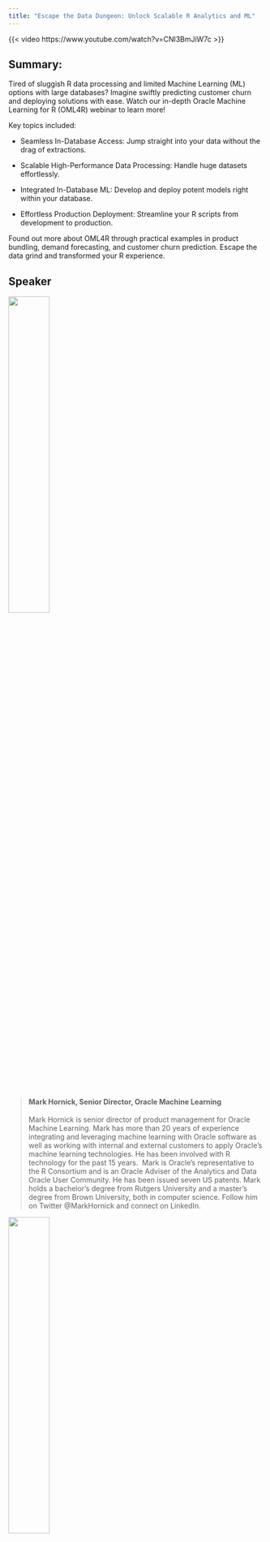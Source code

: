 ---
title: "Escape the Data Dungeon: Unlock Scalable R Analytics and ML"
---

{{< video https://www.youtube.com/watch?v=CNl3BmJiW7c >}}

## Summary:

Tired of sluggish R data processing and limited Machine Learning (ML) options with large databases? 
Imagine swiftly predicting customer churn and deploying solutions with ease. Watch our in-depth Oracle 
Machine Learning for R (OML4R) webinar to learn more!

Key topics included:

-   Seamless In-Database Access: Jump straight into your data without the drag of extractions.

-   Scalable High-Performance Data Processing: Handle huge datasets effortlessly.

-   Integrated In-Database ML: Develop and deploy potent models right within your database.

-   Effortless Production Deployment: Streamline your R scripts from development to production.

Found out more about OML4R through practical examples in product bundling, demand forecasting, and 
customer churn prediction. Escape the data grind and transformed your R experience.

## Speaker

![](images/MarkHornick.jpg){width=40%}

> #### Mark Hornick, Senior Director, Oracle Machine Learning
>
> Mark Hornick is senior director of product management for Oracle Machine Learning. Mark has 
more than 20 years of experience integrating and leveraging machine learning with Oracle software 
as well as working with internal and external customers to apply Oracle’s machine learning technologies. 
He has been involved with R technology for the past 15 years.  Mark is Oracle’s representative to the 
R Consortium and is an Oracle Adviser of the Analytics and Data Oracle User Community. He has been 
issued seven US patents. Mark holds a bachelor’s degree from Rutgers University and a master’s degree 
from Brown University, both in computer science. Follow him on Twitter \@MarkHornick and connect on LinkedIn.

![](images/SherryLaMonica.png){width=40%}

> #### Sherry LaMonica, Consulting MTS, Oracle Machine Learning
>
> Sherry is a member of the Oracle Machine Learning Product Management team. She has 20 years of software 
experience focused on enabling the commercial use of the open-source data analysis software systems with R 
and Python for data science and machine learning projects. She has worked with customers in fields as 
diverse as pharmaceutical research, financial analysis, manufacturing, and healthcare IT.

## The R Adoption Series

This is a series of webinars focused on the adoption of R. Each session will include a case study 
and often include panels or discussions to enable those starting their journey to ask questions.

R Consortium will [keep this page updated](webinars.html) with information on future webinars in the R Adoption series. 
If there is some information that you are looking for specifically and you don’t see it here, feel 
free to email us at info\@r-consortium.org.